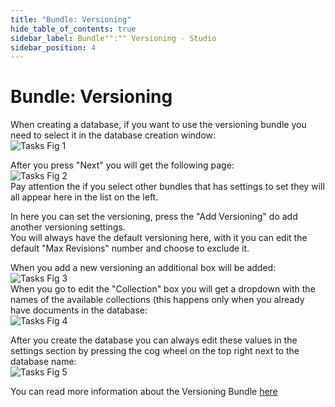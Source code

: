 ```yaml
---
title: "Bundle: Versioning"
hide_table_of_contents: true
sidebar_label: Bundle"":"" Versioning - Studio
sidebar_position: 4
---
```



# Bundle: Versioning
When creating a database, if you want to use the versioning bundle you need to select it in the database creation window:  
![Tasks Fig 1](./assets/studio_versioning_1.PNG)  

After you press "Next" you will get the following page:  
![Tasks Fig 2](./assets/studio_versioning_2.PNG)  
Pay attention the if you select other bundles that has settings to set they will all appear here in the list on the left.  

In here you can set the versioning, press the "Add Versioning" do add another versioning settings.  
You will always have the default versioning here, with it you can edit the default "Max Revisions" number and choose to exclude it.  

When you add a new versioning an additional box will be added:  
![Tasks Fig 3](./assets/studio_versioning_3.PNG)  
When you go to edit the "Collection" box you will get a dropdown with the names of the available collections (this happens only when you already have documents in the database:  
![Tasks Fig 4](./assets/studio_versioning_4.PNG)  

After you create the database you can always edit these values in the settings section by pressing the cog wheel on the top right next to the database name:  
![Tasks Fig 5](./assets/studio_versioning_5.PNG)  

You can read more information about the Versioning Bundle [here](../../server/extending/bundles/versioning?version=2.0.mdx)